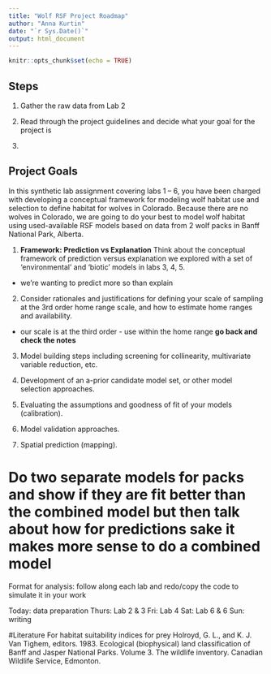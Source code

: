 ```yaml
---
title: "Wolf RSF Project Roadmap"
author: "Anna Kurtin"
date: "`r Sys.Date()`"
output: html_document
---
```


```r
knitr::opts_chunk$set(echo = TRUE)
```

## Steps

1. Gather the raw data from Lab 2

2. Read through the project guidelines and decide what your goal for the project is 

3. 


## Project Goals

In this synthetic lab assignment covering labs 1 – 6, you have been charged with developing a conceptual framework for modeling wolf habitat use and selection to define habitat for wolves in Colorado. Because there are no wolves in Colorado, we are going to do your best to model wolf habitat using used-available RSF models based on data from 2 wolf packs in Banff National Park, Alberta.  

1.	**Framework: Prediction vs Explanation** Think about the conceptual framework of prediction versus explanation we explored with a set of ‘environmental’ and ‘biotic’ models in labs 3, 4, 5. 
* we're wanting to predict more so than explain


2.	Consider rationales and justifications for defining your scale of sampling at the 3rd order home range scale, and how to estimate home ranges and availability.
* our scale is at the third order - use within the home range  **go back and check the notes**

3.	Model building steps including screening for collinearity, multivariate variable reduction, etc.

4.	Development of an a-prior candidate model set, or other model selection approaches. 

5.	Evaluating the assumptions and goodness of fit of your models (calibration). 

6.	Model validation approaches. 

7.	Spatial prediction (mapping). 

# Do two separate models for packs and show if they are fit better than the combined model but then talk about how for predictions sake it makes more sense to do a combined model 

Format for analysis: follow along each lab and redo/copy the code to simulate it in your work

Today: data preparation
Thurs: Lab 2 & 3
Fri: Lab 4
Sat: Lab 6 & 6
Sun: writing


#Literature 
For habitat suitability indices for prey
Holroyd, G. L., and K. J. Van Tighem, editors. 1983. Ecological (biophysical) land classification of Banff and Jasper National Parks. Volume 3. The wildlife inventory. Canadian Wildlife Service, Edmonton.


